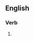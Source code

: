 ==English==

===Verb===
{{head|en|present participle}}

# {{present participle of|creolize|lang=en|nocat=1}}